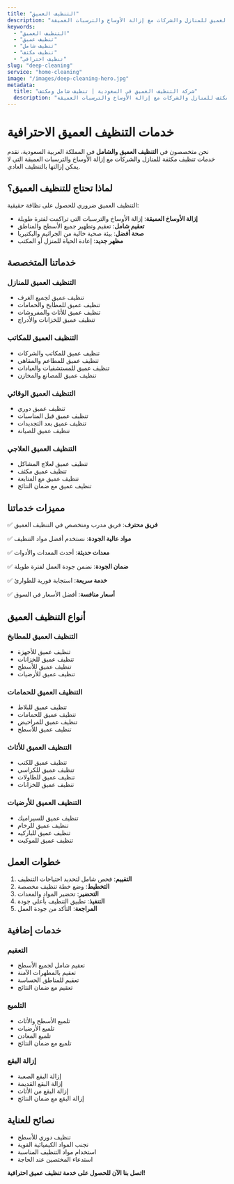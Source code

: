 ```yaml
---
title: "التنظيف العميق"
description: "خدمات التنظيف العميق للمنازل والشركات مع إزالة الأوساخ والترسبات العميقة"
keywords:
  - "التنظيف العميق"
  - "تنظيف عميق"
  - "تنظيف شامل"
  - "تنظيف مكثف"
  - "تنظيف احترافي"
slug: "deep-cleaning"
service: "home-cleaning"
image: "/images/deep-cleaning-hero.jpg"
metadata:
  title: "شركة التنظيف العميق في السعودية | تنظيف شامل ومكثف"
  description: "أفضل شركة تنظيف عميق في السعودية. تنظيف شامل ومكثف للمنازل والشركات مع إزالة الأوساخ والترسبات العميقة."
---
```


# خدمات التنظيف العميق الاحترافية

نحن متخصصون في **التنظيف العميق والشامل** في المملكة العربية السعودية، نقدم خدمات تنظيف مكثفة للمنازل والشركات مع إزالة الأوساخ والترسبات العميقة التي لا يمكن إزالتها بالتنظيف العادي.

## لماذا تحتاج للتنظيف العميق؟

التنظيف العميق ضروري للحصول على نظافة حقيقية:

- **إزالة الأوساخ العميقة**: إزالة الأوساخ والترسبات التي تراكمت لفترة طويلة
- **تعقيم شامل**: تعقيم وتطهير جميع الأسطح والمناطق
- **صحة أفضل**: بيئة صحية خالية من الجراثيم والبكتيريا
- **مظهر جديد**: إعادة الحياة للمنزل أو المكتب

## خدماتنا المتخصصة

### التنظيف العميق للمنازل
- تنظيف عميق لجميع الغرف
- تنظيف عميق للمطابخ والحمامات
- تنظيف عميق للأثاث والمفروشات
- تنظيف عميق للخزانات والأدراج

### التنظيف العميق للمكاتب
- تنظيف عميق للمكاتب والشركات
- تنظيف عميق للمطاعم والمقاهي
- تنظيف عميق للمستشفيات والعيادات
- تنظيف عميق للمصانع والمخازن

### التنظيف العميق الوقائي
- تنظيف عميق دوري
- تنظيف عميق قبل المناسبات
- تنظيف عميق بعد التجديدات
- تنظيف عميق للصيانة

### التنظيف العميق العلاجي
- تنظيف عميق لعلاج المشاكل
- تنظيف عميق مكثف
- تنظيف عميق مع المتابعة
- تنظيف عميق مع ضمان النتائج

## مميزات خدماتنا

✅ **فريق محترف**: فريق مدرب ومتخصص في التنظيف العميق

✅ **مواد عالية الجودة**: نستخدم أفضل مواد التنظيف

✅ **معدات حديثة**: أحدث المعدات والأدوات

✅ **ضمان الجودة**: نضمن جودة العمل لفترة طويلة

✅ **خدمة سريعة**: استجابة فورية للطوارئ

✅ **أسعار منافسة**: أفضل الأسعار في السوق

## أنواع التنظيف العميق

### التنظيف العميق للمطابخ
- تنظيف عميق للأجهزة
- تنظيف عميق للخزانات
- تنظيف عميق للأسطح
- تنظيف عميق للأرضيات

### التنظيف العميق للحمامات
- تنظيف عميق للبلاط
- تنظيف عميق للحمامات
- تنظيف عميق للمراحيض
- تنظيف عميق للأسطح

### التنظيف العميق للأثاث
- تنظيف عميق للكنب
- تنظيف عميق للكراسي
- تنظيف عميق للطاولات
- تنظيف عميق للخزانات

### التنظيف العميق للأرضيات
- تنظيف عميق للسيراميك
- تنظيف عميق للرخام
- تنظيف عميق للباركيه
- تنظيف عميق للموكيت

## خطوات العمل

1. **التقييم**: فحص شامل لتحديد احتياجات التنظيف
2. **التخطيط**: وضع خطة تنظيف مخصصة
3. **التحضير**: تحضير المواد والمعدات
4. **التنفيذ**: تطبيق التنظيف بأعلى جودة
5. **المراجعة**: التأكد من جودة العمل

## خدمات إضافية

### التعقيم
- تعقيم شامل لجميع الأسطح
- تعقيم بالمطهرات الآمنة
- تعقيم للمناطق الحساسة
- تعقيم مع ضمان النتائج

### التلميع
- تلميع الأسطح والأثاث
- تلميع الأرضيات
- تلميع المعادن
- تلميع مع ضمان النتائج

### إزالة البقع
- إزالة البقع الصعبة
- إزالة البقع القديمة
- إزالة البقع من الأثاث
- إزالة البقع مع ضمان النتائج

## نصائح للعناية

- تنظيف دوري للأسطح
- تجنب المواد الكيميائية القوية
- استخدام مواد التنظيف المناسبة
- استدعاء المختصين عند الحاجة

**اتصل بنا الآن للحصول على خدمة تنظيف عميق احترافية!**